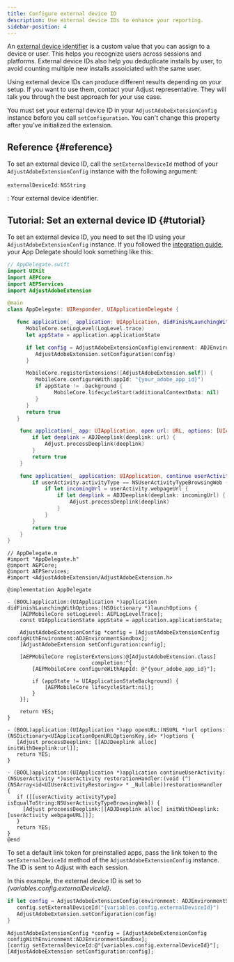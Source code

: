```yaml
---
title: Configure external device ID
description: Use external device IDs to enhance your reporting.
sidebar-position: 4
---
```


An [external device identifier](https://help.adjust.com/en/article/external-device-identifiers) is a custom value that you can assign to a device or user. This helps you recognize users across sessions and platforms. External device IDs also help you deduplicate installs by user, to avoid counting multiple new installs assoiciated with the same user.

Using external device IDs can produce different results depending on your setup. If you want to use them, contact your Adjust representative. They will talk you through the best approach for your use case.

You must set your external device ID in your `AdjustAdobeExtensionConfig` instance before you call `setConfiguration`. You can't change this property after you've initialized the extension.

## Reference {#reference}

To set an external device ID, call the `setExternalDeviceId` method of your `AdjustAdobeExtensionConfig` instance with the following argument:

<DefList>

`externalDeviceId`: `NSString`

: Your external device identifier.

</DefList>

## Tutorial: Set an external device ID {#tutorial}

To set an external device ID, you need to set the ID using your `AdjustAdobeExtensionConfig` instance. If you followed the [integration guide](/en/sdk/adobe-extension/ios/integration), your App Delegate should look something like this:

<Tabs>
<Tab title="Swift" sync="swift">

```swift
// AppDelegate.swift
import UIKit
import AEPCore
import AEPServices
import AdjustAdobeExtension

@main
class AppDelegate: UIResponder, UIApplicationDelegate {

   func application(_ application: UIApplication, didFinishLaunchingWithOptions launchOptions: [UIApplication.LaunchOptionsKey: Any]?) -> Bool {
      MobileCore.setLogLevel(LogLevel.trace)
      let appState = application.applicationState

      if let config = AdjustAdobeExtensionConfig(environment: ADJEnvironmentSandbox) {
         AdjustAdobeExtension.setConfiguration(config)
      }

      MobileCore.registerExtensions([AdjustAdobeExtension.self]) {
         MobileCore.configureWith(appId: "{your_adobe_app_id}")
         if appState != .background {
               MobileCore.lifecycleStart(additionalContextData: nil)
         }
      }
      return true
   }

    func application(_ app: UIApplication, open url: URL, options: [UIApplication.OpenURLOptionsKey : Any] = [:]) -> Bool {
        if let deeplink = ADJDeeplink(deeplink: url) {
            Adjust.processDeeplink(deeplink)
        }
        return true
    }

    func application(_ application: UIApplication, continue userActivity: NSUserActivity, restorationHandler: @escaping ([UIUserActivityRestoring]?) -> Void) -> Bool {
        if userActivity.activityType == NSUserActivityTypeBrowsingWeb {
            if let incomingUrl = userActivity.webpageUrl {
                if let deeplink = ADJDeeplink(deeplink: incomingUrl) {
                    Adjust.processDeeplink(deeplink)
                }
            }
        }
        return true
    }
}
```

</Tab>
<Tab title="Objective-C" sync="objc">

```objc
// AppDelegate.m
#import "AppDelegate.h"
@import AEPCore;
@import AEPServices;
#import <AdjustAdobeExtension/AdjustAdobeExtension.h>

@implementation AppDelegate

- (BOOL)application:(UIApplication *)application didFinishLaunchingWithOptions:(NSDictionary *)launchOptions {
    [AEPMobileCore setLogLevel: AEPLogLevelTrace];
    const UIApplicationState appState = application.applicationState;

    AdjustAdobeExtensionConfig *config = [AdjustAdobeExtensionConfig configWithEnvironment:ADJEnvironmentSandbox];
    [AdjustAdobeExtension setConfiguration:config];

    [AEPMobileCore registerExtensions:@[AdjustAdobeExtension.class]
                           completion:^{
        [AEPMobileCore configureWithAppId: @"{your_adobe_app_id}"];

        if (appState != UIApplicationStateBackground) {
            [AEPMobileCore lifecycleStart:nil];
        }
    }];

    return YES;
}

- (BOOL)application:(UIApplication *)app openURL:(NSURL *)url options:(NSDictionary<UIApplicationOpenURLOptionsKey,id> *)options {
   [Adjust processDeeplink: [[ADJDeeplink alloc] initWithDeeplink:url]];
   return YES;
}

- (BOOL)application:(UIApplication *)application continueUserActivity:(NSUserActivity *)userActivity restorationHandler:(void (^)(NSArray<id<UIUserActivityRestoring>> * _Nullable))restorationHandler {
   if ([[userActivity activityType] isEqualToString:NSUserActivityTypeBrowsingWeb]) {
     [Adjust proceessDeeplink:[[ADJDeeplink alloc] initWithDeeplink:[userActivity webpageURL]]];
   }
   return YES;
}
@end
```

</Tab>
</Tabs>

To set a default link token for preinstalled apps, pass the link token to the `setExternalDeviceId` method of the `AdjustAdobeExtensionConfig` instance. The ID is sent to Adjust with each session.

In this example, the external device ID is set to _{variables.config.externalDeviceId}_.

<Tabs>
<Tab title="Swift" sync="swift">

<CodeBlock title="AppDelegate.swift" highlight="{range: 2}" startLineNumber={13} showLineNumbers>

```swift
if let config = AdjustAdobeExtensionConfig(environment: ADJEnvironmentSandbox) {
   config.setExternalDeviceId("{variables.config.externalDeviceId}")
   AdjustAdobeExtension.setConfiguration(config)
}
```

</CodeBlock>

</Tab>
<Tab title="Objective-C" sync="objc">

<CodeBlock title="AppDelegate.m" highlight="{range: 2}" startLineNumber={12} showLineNumbers>

```objc
AdjustAdobeExtensionConfig *config = [AdjustAdobeExtensionConfig configWithEnvironment:ADJEnvironmentSandbox];
[config setExternalDeviceId:@"{variables.config.externalDeviceId}"];
[AdjustAdobeExtension setConfiguration:config];
```

</CodeBlock>

</Tab>
</Tabs>
